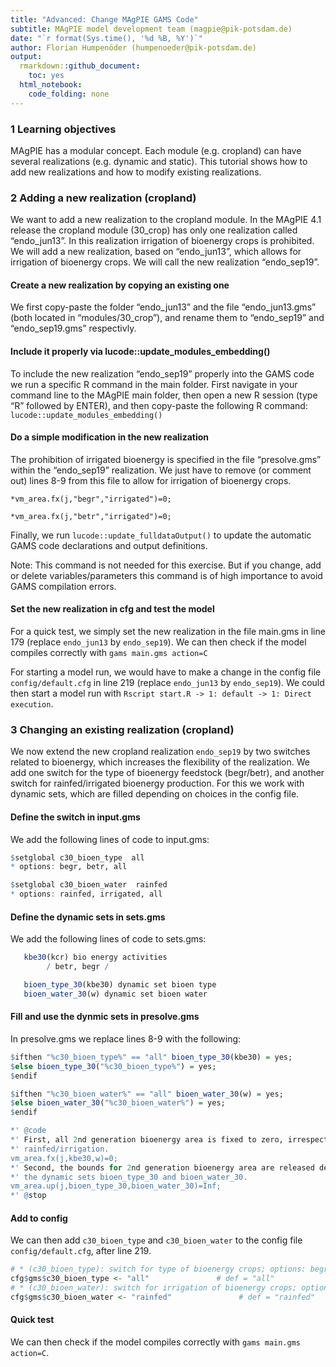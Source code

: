 ```yaml
---
title: "Advanced: Change MAgPIE GAMS Code"
subtitle: MAgPIE model development team (magpie@pik-potsdam.de)
date: "`r format(Sys.time(), '%d %B, %Y')`"
author: Florian Humpenöder (humpenoeder@pik-potsdam.de)
output:
  rmarkdown::github_document:
    toc: yes
  html_notebook:
    code_folding: none
---
```


### 1 Learning objectives
MAgPIE has a modular concept. Each module (e.g. cropland) can have several realizations (e.g. dynamic and static).
This tutorial shows how to add new realizations and how to modify existing realizations.

### 2 Adding a new realization (cropland)
We want to add a new realization to the cropland module.
In the MAgPIE 4.1 release the cropland module (30_crop) has only one realization called "endo_jun13". In this realization irrigation of bioenergy crops is prohibited. We will add a new realization, based on "endo_jun13", which allows for irrigation of bioenergy crops. We will call the new realization "endo_sep19".

#### Create a new realization by copying an existing one
We first copy-paste the folder "endo_jun13" and the file "endo_jun13.gms" (both located in "modules/30_crop"), and rename them to "endo_sep19" and "endo_sep19.gms" respectivly.

#### Include it properly via lucode::update_modules_embedding()
To include the new realization "endo_sep19" properly into the GAMS code we run a specific R command in the main folder. First navigate in your command line to the MAgPIE main folder, then open a new R session (type "R" followed by ENTER), and then copy-paste the following R command: `lucode::update_modules_embedding()`

#### Do a simple modification in the new realization
The prohibition of irrigated bioenergy is specified in the file "presolve.gms" within the "endo_sep19" realization.
We just have to remove (or comment out) lines 8-9 from this file to allow for irrigation of bioenergy crops. 

`*vm_area.fx(j,"begr","irrigated")=0;`

`*vm_area.fx(j,"betr","irrigated")=0;`

Finally, we run `lucode::update_fulldataOutput()` to update the automatic GAMS code declarations and output definitions. 

Note: This command is not needed for this exercise. But if you change, add or delete variables/parameters this command is of high importance to avoid GAMS compilation errors.

#### Set the new realization in cfg and test the model
For a quick test, we simply set the new realization in the file main.gms in line 179 (replace `endo_jun13` by `endo_sep19`). We can then check if the model compiles correctly with `gams main.gms action=C`

For starting a model run, we would have to make a change in the config file `config/default.cfg` in line 219 (replace `endo_jun13` by `endo_sep19`). We could then start a model run with `Rscript start.R -> 1: default -> 1: Direct execution`.

### 3 Changing an existing realization (cropland)
We now extend the new cropland realization `endo_sep19` by two switches related to bioenergy, which increases the flexibility of the realization. We add one switch for the type of bioenergy feedstock (begr/betr), and another switch for rainfed/irrigated bioenergy production. 
For this we work with dynamic sets, which are filled depending on choices in the config file. 

#### Define the switch in input.gms
We add the following lines of code to input.gms:
```r
$setglobal c30_bioen_type  all
* options: begr, betr, all

$setglobal c30_bioen_water  rainfed
* options: rainfed, irrigated, all
```

#### Define the dynamic sets in sets.gms
We add the following lines of code to sets.gms:
```r
   kbe30(kcr) bio energy activities
        / betr, begr /

   bioen_type_30(kbe30) dynamic set bioen type
   bioen_water_30(w) dynamic set bioen water
```

#### Fill and use the dynmic sets in presolve.gms
In presolve.gms we replace lines 8-9 with the following:
```r
$ifthen "%c30_bioen_type%" == "all" bioen_type_30(kbe30) = yes;
$else bioen_type_30("%c30_bioen_type%") = yes;
$endif

$ifthen "%c30_bioen_water%" == "all" bioen_water_30(w) = yes;
$else bioen_water_30("%c30_bioen_water%") = yes;
$endif

*' @code
*' First, all 2nd generation bioenergy area is fixed to zero, irrespective of type and 
*' rainfed/irrigation.
vm_area.fx(j,kbe30,w)=0;
*' Second, the bounds for 2nd generation bioenergy area are released depending on 
*' the dynamic sets bioen_type_30 and bioen_water_30.
vm_area.up(j,bioen_type_30,bioen_water_30)=Inf;
*' @stop
```

#### Add to config
We can then add `c30_bioen_type` and `c30_bioen_water` to the config file `config/default.cfg`, after line 219.
```r
# * (c30_bioen_type): switch for type of bioenergy crops; options: begr, betr, all
cfg$gms$c30_bioen_type <- "all"               # def = "all"
# * (c30_bioen_water): switch for irrigation of bioenergy crops; options: rainfed, irrigated, all
cfg$gms$c30_bioen_water <- "rainfed"               # def = "rainfed"
```

#### Quick test
We can then check if the model compiles correctly with `gams main.gms action=C`.